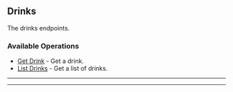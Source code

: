 
## Drinks
The drinks endpoints.

### Available Operations

* [Get Drink](/typescript/drinks/get_drink) - Get a drink.
* [List Drinks](/typescript/drinks/list_drinks) - Get a list of drinks.

---
<GetDrink />

---
<ListDrinks />
